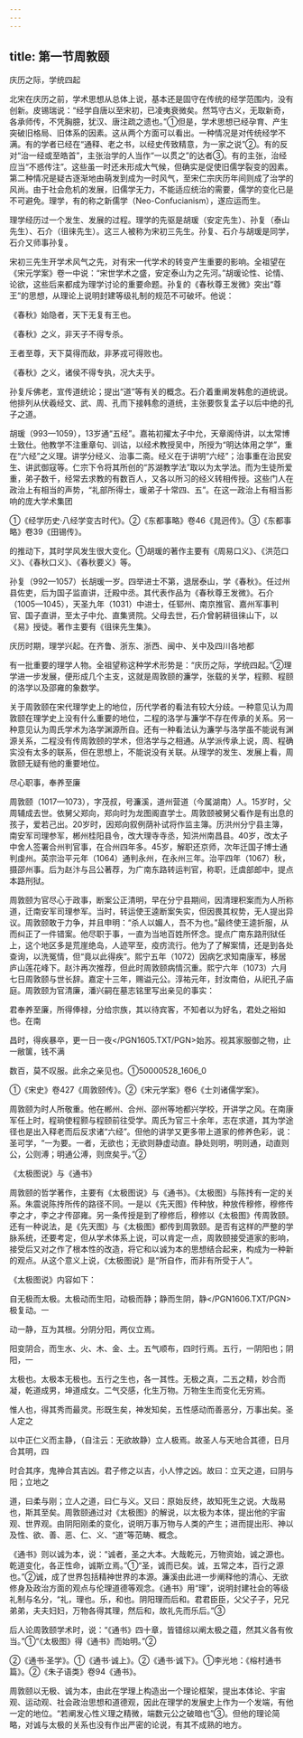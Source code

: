 ```yaml
---
---
---
```

title: 第一节周敦颐
---



庆历之际，学统四起

北宋在庆历之前，学术思想从总体上说，基本还是固守在传统的经学范围内，没有创新。皮锡瑞说：“经学自唐以至宋初，已凌夷衰微矣。然笃守古义，无取新奇，各承师传，不凭胸臆，犹汉、唐注疏之遗也。”①但是，学术思想已经孕育、产生突破旧格局、旧体系的因素。这从两个方面可以看出。一种情况是对传统经学不满。有的学者已经在“通释、老之书，以经史传致精意，为一家之说”②。有的反对“治一经或至皓首”，主张治学的人当作“一以贯之”的达者③。有的主张，治经应当“不惑传注”。这些虽一时还未形成大气候，但确实是促使旧儒学裂变的因素。第二种情况是疑古逐渐地由萌发到成为一时风气，至宋仁宗庆历年间则成了治学的风尚。由于社会危机的发展，旧儒学无力，不能适应统治的需要，儒学的变化已是不可避免。理学，有的称之新儒学（Neo-Confucianism），遂应运而生。

理学经历过一个发生、发展的过程。理学的先驱是胡瑗（安定先生）、孙复（泰山先生）、石介（徂徕先生）。这三人被称为宋初三先生。孙复、石介与胡瑗是同学，石介又师事孙复。

宋初三先生开学术风气之先，对有宋一代学术的转变产生重要的影响。全祖望在《宋元学案》卷一中说：“宋世学术之盛，安定泰山为之先河。”胡瑗论性、论情、论欲，这些后来都成为理学讨论的重要命题。孙复的《春秋尊王发微》突出“尊王”的思想，从理论上说明封建等级礼制的规范不可破坏。他说：

《春秋》始隐者，天下无复有王也。

《春秋》之义，非天子不得专杀。

王者至尊，天下莫得而敌，非茅戎可得败也。

《春秋》之义，诸侯不得专执，况大夫乎。

孙复斥佛老，宣传道统论；提出“道”等有关的概念。石介着重阐发韩愈的道统说。他排列从伏羲经文、武、周、孔而下接韩愈的道统，主张要恢复孟子以后中绝的孔子之道。

胡瑗（993—1059），13岁通“五经”。嘉祐初擢太子中允，天章阁侍讲，以太常博士致仕。他教学不注重章句、训诂，以经术教授吴中，所授为“明达体用之学”，重在“六经”之义理。讲学分经义、治事二斋。经义在于讲明“六经”；治事重在治民安生、讲武御寇等。仁宗下令将其所创的“苏湖教学法”取以为太学法。而为生徒所爱重，弟子数千，经常去求教的有数百人，又各以所习的经义转相传授。这些门人在政治上有相当的声势，“礼部所得士，瑗弟子十常四、五”。在这一政治上有相当影响的庞大学术集团

①《经学历史·八经学变古时代》。②《东都事略》卷46《晁迥传》。③《东都事略》卷39《田锡传》。

的推动下，其时学风发生很大变化。①胡瑗的著作主要有《周易口义》、《洪范口义》、《春秋口义》、《春秋要义》等。

孙复（992—1057）长胡瑗一岁。四举进士不第，退居泰山，学《春秋》。任过州县佐吏，后为国子监直讲，迁殿中丞。其代表作品为《春秋尊王发微》。石介（1005—1045），天圣九年（1031）中进士，任郓州、南京推官、嘉州军事判官、国子直讲，至太子中允、直集贤院。父母去世，石介曾躬耕徂徕山下，以《易》授徒。著作主要有《徂徕先生集》。

庆历时期，理学兴起。在齐鲁、浙东、浙西、闽中、关中及四川各地都

有一批重要的理学人物。全祖望称这种学术形势是：“庆历之际，学统四起。”②理学进一步发展，便形成几个主支，这就是周敦颐的濂学，张载的关学，程颢、程颐的洛学以及邵雍的象数学。

关于周敦颐在宋代理学史上的地位，历代学者的看法有较大分歧。一种意见认为周敦颐在理学史上没有什么重要的地位，二程的洛学与濂学不存在传承的关系。另一种意见认为周氏学术为洛学渊源所自。还有一种看法认为濂学与洛学虽不能说有渊源关系，二程没有传周敦颐的学术，但洛学与之相通。从学派传承上说，周、程确实没有太多的联系，但在思想上，不能说没有关联。从理学的发生、发展上看，周敦颐无疑有他的重要地位。

尽心职事，奉养至廉

周敦颐（1017—1073），字茂叔，号濂溪，道州营道（今属湖南）人。15岁时，父周辅成去世。依舅父郑向，郑向时为龙图阁直学士。周敦颐被舅父看作是有出息的孩子，爱若己出。20岁时，因郑向叙例荫补试将作监主簿。历洪州分宁县主簿，南安军司理参军，郴州桂阳县令，改大理寺寺丞，知洪州南昌县。40岁，改太子中舍人签署合州判官事，在合州四年多。45岁，解职还京师，次年迁国子博士通判虔州。英宗治平元年（1064）通判永州，在永州三年。治平四年（1067）秋，摄邵州事。后为赵汴与吕公著荐，为广南东路转运判官，称职，迁虞部郎中，提点本路刑狱。

周敦颐为官尽心于政事，断案公正清明，早在分宁县期间，因清理积案而为人所称道，迁南安军司理参军。当时，转运使王逵断案失实，但因畏其权势，无人提出异议。周敦颐敢于力争，并且申明：“杀人以媚人，吾不为也。”最终使王逵折服，从而纠正了一件错案。他尽职于事，一直为当地百姓所怀念。提点广南东路刑狱任上，这个地区多是荒崖绝岛，人迹罕至，疫疠流行。他为了了解案情，还是到各处查询，以洗冤情，但“竟以此得疾”。熙宁五年（1072）因病乞求知南康军，移居庐山莲花峰下。赵汴再次推荐，但此时周敦颐病情沉重。熙宁六年（1073）六月七日周敦颐与世长辞。嘉定十三年，赐谥元公。淳祐元年，封汝南伯，从祀孔子庙庭。周敦颐为官清廉，潘兴嗣在墓志铭里写出亲见的事实：

君奉养至廉，所得俸禄，分给宗族，其以待宾客，不知者以为好名，君处之裕如也。在南

昌时，得疾暴卒，更一日一夜</PGN1605.TXT/PGN>始苏。视其家服御之物，止一敝箧，钱不满

数百，莫不叹服。此余之亲见也。①50000528_1606_0

①《宋史》卷427《周敦颐传》。②《宋元学案》卷6《士刘诸儒学案》。

周敦颐为时人所敬重。他在郴州、合州、邵州等地都兴学校，开讲学之风。在南康军任上时，程珦使程颢与程颐前往受学。周氏为官三十余年，志在求道，其为学途径也是出入释老而后反求诸“六经”。但他的讲学又更多带上道家的修养色彩，说：圣可学，“一为要。一者，无欲也；无欲则静虚动直。静处则明，明则通，动直则公，公则溥；明通公溥，则庶矣乎。”②

《太极图说》与《通书》

周敦颐的哲学著作，主要有《太极图说》与《通书》。《太极图》与陈抟有一定的关系。朱震说陈抟所传的路径不同。一是以《先天图》传种放，种放传穆修，穆修传李之才，李之才传邵雍。另一条传授是到了穆修后，穆修以《太极图》传周敦颐。还有一种说法，是《先天图》与《太极图》都传到周敦颐。是否有这样的严整的学脉系统，还要考定，但从学术体系上说，可以肯定一点，周敦颐接受道家的影响，接受后又对之作了根本性的改造，将它和以诚为本的思想结合起来，构成为一种新的观点。从这个意义上说，《太极图说》是“所自作，而非有所受于人”。

《太极图说》内容如下：

自无极而太极。太极动而生阳，动极而静；静而生阴，静</PGN1606.TXT/PGN>极复动。一

动一静，互为其根。分阴分阳，两仪立焉。

阳变阴合，而生水、火、木、金、土。五气顺布，四时行焉。五行，一阴阳也；阴阳，一

太极也。太极本无极也。五行之生也，各一其性。无极之真，二五之精，妙合而凝，乾道成男，坤道成女。二气交感，化生万物。万物生生而变化无穷焉。

惟人也，得其秀而最灵。形既生矣，神发知矣，五性感动而善恶分，万事出矣。圣人定之

以中正仁义而主静，（自注云：无欲故静）立人极焉。故圣人与天地合其德，日月合其明，四

时合其序，鬼神合其吉凶。君子修之以吉，小人悖之凶。故曰：立天之道，曰阴与阳；立地之

道，曰柔与刚；立人之道，曰仁与义。又曰：原始反终，故知死生之说。大哉易也，斯其至矣。周敦颐通过对《太极图》的解说，以太极为本体，提出他的宇宙观、世界观。由阴阳刚柔的变化，说明万事万物与人类的产生；进而提出形、神以及性、欲、善、恶、仁、义、“道”等范畴、概念。

《通书》则以诚为本，说：“诚者，圣之大本。大哉乾元，万物资始，诚之源也。乾道变化，各正性命，诚斯立焉。”①“圣，诚而已矣。诚，五常之本，百行之源也。”②诚，成了世界包括精神世界的本源。濂溪由此进一步阐释他的清心、无欲修身及政治方面的观点与伦理道德等观念。《通书》用“理”，说明封建社会的等级礼制与名分，“礼，理也。乐，和也。阴阳理而后和。君君臣臣，父父子子，兄兄弟弟，夫夫妇妇，万物各得其理，然后和，故礼先而乐后。”③

后人论周敦颐学术时，说：“《通书》四十章，皆错综以阐太极之蕴，然其义各有攸当。”①“《太极图》得《通书》而始明。”②

②《通书·圣学》。①《通书·诚上》。②《通书·诚下》。①李光地：《榕村通书篇》。②《朱子语类》卷94《通书》。

周敦颐以无极、诚为本，由此在学理上构造出一个理论框架，提出本体论、宇宙观、运动观、社会政治思想和道德观，因此在理学的发展史上作为一个发端，有他一定的地位。“若阐发心性义理之精微，端数元公之破暗也”③。但他的理论简略，对诚与太极的关系也没有作出严密的论说，有其不成熟的地方。